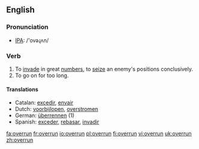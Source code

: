 ==English==
=== Pronunciation ===
*[[w:IPA|IPA]]: /'ovəɻʌn/

=== Verb ===
{{irregverb|'''to overrun'''|'''[[overruns]]'''|'''[[overran]]'''|'''[[overrun]]'''|'''[[overrunning]]'''}}

# To [[invade]] in great [[numbers]], to [[seize]] an enemy's positions conclusively.
# To go on for too long.

==== Translations ====
*Catalan: [[excedir]], [[envair]]
*Dutch: [[voorbijlopen]], [[overstromen]]
*German: [[überrennen]] (1)
*Spanish: [[exceder]], [[rebasar]], [[invadir]]

[[fa:overrun]]
[[fr:overrun]]
[[io:overrun]]
[[pl:overrun]]
[[fi:overrun]]
[[vi:overrun]]
[[uk:overrun]]
[[zh:overrun]]